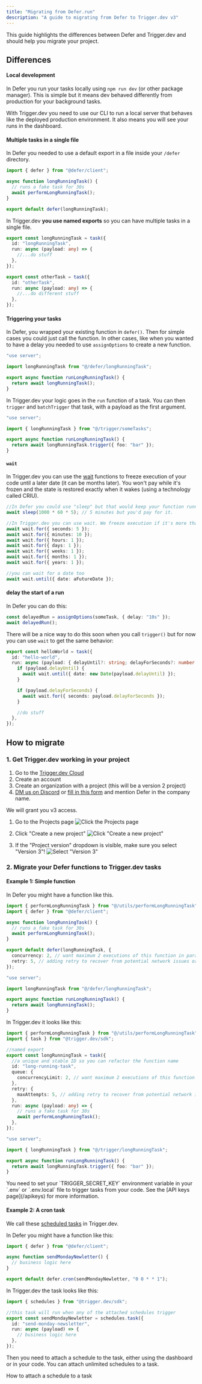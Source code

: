 ```yaml
---
title: "Migrating from Defer.run"
description: "A guide to migrating from Defer to Trigger.dev v3"
---
```



This guide highlights the differences between Defer and Trigger.dev and should help you migrate your project.

## Differences

#### Local development

In Defer you run your tasks locally using `npm run dev` (or other package manager). This is simple but it means dev behaved differently from production for your background tasks.

With Trigger.dev you need to use our CLI to run a local server that behaves like the deployed production environment. It also means you will see your runs in the dashboard.

#### Multiple tasks in a single file

In Defer you needed to use a default export in a file inside your `/defer` directory.

```ts /defer/longRunningTask.ts
import { defer } from "@defer/client";

async function longRunningTask() {
  // runs a fake task for 30s
  await performLongRunningTask();
}

export default defer(longRunningTask);
```

In Trigger.dev **you use named exports** so you can have multiple tasks in a single file.

```ts /trigger/someTasks.ts
export const longRunningTask = task({
  id: "longRunningTask",
  run: async (payload: any) => {
    //...do stuff
  },
});

export const otherTask = task({
  id: "otherTask",
  run: async (payload: any) => {
    //...do different stuff
  },
});
```

#### Triggering your tasks

In Defer, you wrapped your existing function in `defer()`. Then for simple cases you could just call the function. In other cases, like when you wanted to have a delay you needed to use `assignOptions` to create a new function.

```ts /app/actions/actions.ts
"use server";

import longRunningTask from "@/defer/longRunningTask";

export async function runLongRunningTask() {
  return await longRunningTask();
}
```

In Trigger.dev your logic goes in the `run` function of a task. You can then `trigger` and `batchTrigger` that task, with a payload as the first argument.

```ts /app/actions/actions.ts
"use server";

import { longRunningTask } from "@/trigger/someTasks";

export async function runLongRunningTask() {
  return await longRunningTask.trigger({ foo: "bar" });
}
```

#### `wait`

In Trigger.dev you can use the [wait](/wait) functions to freeze execution of your code until a later date (it can be months later). You won't pay while it's frozen and the state is restored exactly when it wakes (using a technology called CRIU).

```ts
//In Defer you could use "sleep" but that would keep your function running.
await sleep(1000 * 60 * 5); // 5 minutes but you'd pay for it.

//In Trigger.dev you can use wait. We freeze execution if it's more than 30s
await wait.for({ seconds: 5 });
await wait.for({ minutes: 10 });
await wait.for({ hours: 1 });
await wait.for({ days: 1 });
await wait.for({ weeks: 1 });
await wait.for({ months: 1 });
await wait.for({ years: 1 });

//you can wait for a date too
await wait.until({ date: aFutureDate });
```

#### delay the start of a run

In Defer you can do this:

```ts
const delayedRun = assignOptions(someTask, { delay: "10s" });
await delayedRun();
```

There will be a nice way to do this soon when you call `trigger()` but for now you can use `wait` to get the same behavior:

```ts
export const helloWorld = task({
  id: "hello-world",
  run: async (payload: { delayUntil?: string; delayForSeconds?: number }) => {
    if (payload.delayUntil) {
      await wait.until({ date: new Date(payload.delayUntil) });
    }

    if (payload.delayForSeconds) {
      await wait.for({ seconds: payload.delayForSeconds });
    }

    //do stuff
  },
});
```

## How to migrate

### 1. Get Trigger.dev working in your project

<Steps>

<Step title="Create an organization on Trigger.dev">

1. Go to the [Trigger.dev Cloud](https://cloud.trigger.dev)
2. Create an account
3. Create an organization with a project (this will be a version 2 project)
4. [DM us on Discord](https://trigger.dev/discord) or [fill in this form](https://trigger.dev/v3-early-access) and mention Defer in the company name.

We will grant you v3 access.

</Step>

<Step title="Create a v3 project">

1. Go to the Projects page
![Click the Projects page](/images/sidemenu-projects.png)

2. Click "Create a new project"
![Click "Create a new project"](/images/projects-new-button.png)

3. If the "Project version" dropdown is visible, make sure you select "Version 3"!
![Select "Version 3"](/images/projects-new-v3.png)

</Step>

<CliInitStep />
<CliDevStep />
<CliRunTestStep />
<CliViewRunStep />

</Steps>

### 2. Migrate your Defer functions to Trigger.dev tasks

#### Example 1: Simple function

In Defer you might have a function like this.

<CodeGroup>

```ts /defer/longRunningTask.ts
import { performLongRunningTask } from "@/utils/performLongRunningTask";
import { defer } from "@defer/client";

async function longRunningTask() {
  // runs a fake task for 30s
  await performLongRunningTask();
}

export default defer(longRunningTask, {
  concurrency: 2, // want maximum 2 executions of this function in parallel
  retry: 5, // adding retry to recover from potential network issues or rate limiting
});
```

```ts /app/actions/actions.ts
"use server";

import longRunningTask from "@/defer/longRunningTask";

export async function runLongRunningTask() {
  return await longRunningTask();
}
```

</CodeGroup>

In Trigger.dev it looks like this:

<CodeGroup>

```ts /trigger/someTasks.ts
import { performLongRunningTask } from "@/utils/performLongRunningTask";
import { task } from "@trigger.dev/sdk";

//named export
export const longRunningTask = task({
  //a unique and stable ID so you can refactor the function name
  id: "long-running-task",
  queue: {
    concurrencyLimit: 2, // want maximum 2 executions of this function in parallel
  },
  retry: {
    maxAttempts: 5, // adding retry to recover from potential network issues or rate limiting
  },
  run: async (payload: any) => {
    // runs a fake task for 30s
    await performLongRunningTask();
  },
});
```

```ts /app/actions/actions.ts
"use server";

import { longRunningTask } from "@/trigger/longRunningTask";

export async function runLongRunningTask() {
  return await longRunningTask.trigger({ foo: "bar" });
}
```

</CodeGroup>

<Warning>
  You need to set your `TRIGGER_SECRET_KEY` environment variable in your `.env` or `.env.local` file
  to trigger tasks from your code. See the [API keys page](/apikeys) for more information.
</Warning>

#### Example 2: A cron task

We call these [scheduled tasks](/tasks/scheduled) in Trigger.dev.

In Defer you might have a function like this:

```ts
import { defer } from "@defer/client";

async function sendMondayNewletter() {
  // business logic here
}

export default defer.cron(sendMondayNewletter, "0 0 * * 1");
```

In Trigger.dev the task looks like this:

```ts
import { schedules } from "@trigger.dev/sdk";

//this task will run when any of the attached schedules trigger
export const sendMondayNewletter = schedules.task({
  id: "send-monday-newsletter",
  run: async (payload) => {
    // business logic here
  },
});
```

Then you need to attach a schedule to the task, either using the dashboard or in your code. You can attach unlimited schedules to a task.

<Card title="Attaching schedules" icon="clock" href="/tasks/scheduled">
  How to attach a schedule to a task
</Card>
